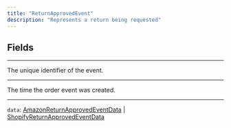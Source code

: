 ```yaml
---
title: "ReturnApprovedEvent"
description: "Represents a return being requested"
---
```


## Fields

---

<ParamField path="id" type="ID!">
The unique identifier of the event.
</ParamField>

---

<ParamField path="createdAt" type="Time!">
The time the order event was created.
</ParamField>

---

`data`: [AmazonReturnApprovedEventData](/api-reference/amazonreturnapprovedeventdata) | [ShopifyReturnApprovedEventData](/api-reference/shopifyreturnapprovededeventdata)